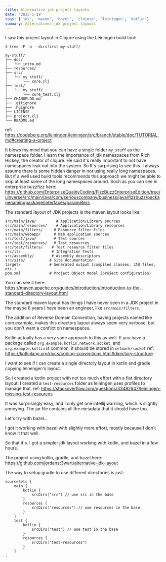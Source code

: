 ```yaml
---
title: Alternative jdk project layouts
date: '2025-1-19'
tags: ['jdk', 'maven', 'bazel', 'clojure', 'leiningen', 'kotlin']
summary: Alternatives jdk project layouts
---
```


I saw this project layout in Clojure using the Leiningen build tool:

```
$ tree -F -a --dirsfirst my-stuff/

my-stuff/
├── doc/
│   └── intro.md
├── resources/
├── src/
│   └── my_stuff/
│       └── core.clj
├── test/
│   └── my_stuff/
│       └── core_test.clj
├── CHANGELOG.md
├── .gitignore
├── .hgignore
├── LICENSE
├── project.clj
└── README.md
```

ref: https://codeberg.org/leiningen/leiningen/src/branch/stable/doc/TUTORIAL.md#creating-a-project

It blows my mind that you can have a single folder `my_stuff` as the namespace folder. I learn the importance of jdk namespaces from Rich Hickey, the creator of clojure. He said it's really important to not have namespaces leak out into the system. So It's surprising to see this. I always assume there is some hidden danger in not using really long namespaces. But if a well used build tools recommends this approach we might be able to skip at least some of the long namespaces around. Such as you can see in enterprise buzzfizz here: https://github.com/EnterpriseQualityCoding/FizzBuzzEnterpriseEdition/tree/uinverse/src/main/java/com/seriouscompany/business/java/fizzbuzz/packagenamingpackage/interfaces/parameters

The standard layout of JDK projects is the maven layout looks like:

```
src/main/java/         # Application/Library sources
src/main/resources/    # Application/Library resources
src/main/filters/     # Resource filter files
src/main/webapp/      # Web application sources
src/test/java/        # Test sources
src/test/resources/   # Test resources
src/test/filters/    # Test resource filter files
src/it/              # Integration Tests
src/assembly/        # Assembly descriptors
src/site/           # Site documentation
target/             # Generated output (compiled classes, JAR files, etc.)
pom.xml             # Project Object Model (project configuration)
```

You can see it here: https://maven.apache.org/guides/introduction/introduction-to-the-standard-directory-layout.html

The standard maven layout has things I have never seen in a JDK project in the maybe 8 years I have been an engineer, like `src/main/filters`.

The addition of Reverse Domain Convention, having projects named like com.example, makes this directory layout always seem very verbose, but you don't want a conflict on namespaces.

Kotlin actually has a very sane approach to this as well. If you have a package called `org.example.kotlin.network.socket`, and `org.example.kotlin` is common, it should be stored in `network/socket`
ref: https://kotlinlang.org/docs/coding-conventions.html#directory-structure

I want to see if I can create a single directory layout in kotlin and gradle copying leinengen's layout.

So I created a kotlin project with not too much effort with a flat directory layout. I created a `test-resources` folder as leiningen uses profiles to manage that.
ref: https://stackoverflow.com/questions/33482647/leiningen-missing-test-resources

It was surprisingly easy, and I only get one intellij warning, which is slightly annoying. The jar file contains all the metadata that it should have too.

Let's try with bazel...

I got it working with bazel with slightly more effort, mostly because I don't know it that well.

So that it's. I got a simpler jdk layout working with kotlin, and bazel in a few hours.

The project using kotlin, gradle, and bazel here:
https://github.com/jordanst3wart/alternative-jdk-layout

The way to setup gradle to use different directories is just:

```
sourceSets {
    main {
        kotlin {
            srcDirs("src") // use src in the base
        }
        resources {
            srcDirs("resources") // use resources in the base
        }
    }
    test {
        kotlin {
            srcDirs("test") // use test in the base
        }
        resources {
            srcDirs("test-resources")
        }
    }
:
```
